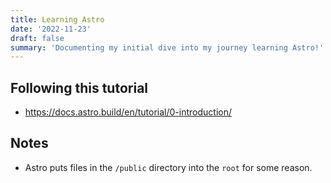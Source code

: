 ```yaml
---
title: Learning Astro
date: '2022-11-23'
draft: false
summary: 'Documenting my initial dive into my journey learning Astro!'
---
```


## Following this tutorial
* https://docs.astro.build/en/tutorial/0-introduction/

## Notes

- Astro puts files in the `/public` directory into the `root` for some reason.